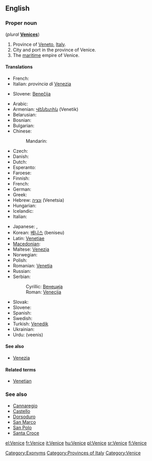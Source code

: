 ==English==
{{wikipedia}}

===Proper noun===
{{en-proper noun}} (''plural'' '''[[Venices]]''')

# Province of [[Veneto]], [[Italy]].
# City and port in the province of Venice.
# The [[maritime]] empire of Venice.

====Translations====
{{trans-top|province}}
* French: {{t+|fr|Venise}}
* Italian: ''provincia di'' [[Venezia]]
{{trans-mid}}
* Slovene: [[Benečija]] {{f}}
{{trans-bottom}}

{{trans-top|city}}
* Arabic: {{t|ar|البندقية|f|tr=al-bunduqíyya}}
* Armenian: [[Վենետիկ]] (Venetik)
* Belarusian: {{t|be|Венецыя|f|tr=Venécyja|xs=Belarusian}}
* Bosnian: {{t-|bs|Venecija|f}}
* Bulgarian: {{t-|bg|Венеция|f|tr=Venécija}}
* Chinese:
*: Mandarin: {{t|cmn|威尼斯|tr=Wēinísī|sc=Hani}}
* Czech: {{t+|cs|Benátky|f|p}}
* Danish: {{t-|da|Venedig}}
* Dutch: {{t-|nl|Venetië}}
* Esperanto: {{t|eo|Venecio|xs=Esperanto}}
* Faroese: {{t|fo|Venesia|xs=Faroese}}
* Finnish: {{t+|fi|Venetsia}}
* French: {{t+|fr|Venise}}
* German: {{t+|de|Venedig|n}}
* Greek: {{t+|el|Βενετία|f|tr=Venetía}}
* Hebrew: [[ונציה]] (Venetsia)
* Hungarian: {{t+|hu|Velence}}
* Icelandic: {{t-|is|Feneyjar|f|p}}
* Italian: {{t+|it|Venezia|f}}
{{trans-mid}}
* Japanese: {{t|ja|ヴェネツィア|tr=Venetsia, Benetsia}},  {{t|ja|ヴェニス|tr=Venisu, Benisu}}
* Korean: [[베니스]] (beniseu)
* Latin: [[Venetiae]] {{f|p}}
* [[Macedonian]]: {{t-|mk|Венеција|f|tr=Venécija}}
* Maltese: [[Venezja]]
* Norwegian: {{t-|no|Venezia}}
* Polish: {{t+|pl|Wenecja|f}}
* Romanian: [[Veneţia]]
* Russian: {{t-|ru|Венеция|f|tr=Venécija}}
* Serbian:
*: Cyrillic: [[Венеција]] {{f}}
*: Roman: [[Venecija#Serbian|Venecija]] {{f}}
* Slovak: {{t-|sk|Benátky|f|p}}
* Slovene: {{t+|sl|Benetke|f|p}}
* Spanish: {{t+|es|Venecia|f}}
* Swedish: {{t+|sv|Venedig}}
* Turkish: [[Venedik]]
* Ukrainian: {{t|uk|Венецiя|f|tr=Venécija|xs=Ukrainian}}
* Urdu: {{ur-Arab|[[وینس]]}} (veenis) {{m}}
{{trans-bottom}}

{{trans-top|empire}}
{{trans-mid}}
{{trans-bottom}}

====See also====
* [[Venezia]]

====Related terms====
* [[Venetian]]

===See also===
* [[Cannaregio]]
* [[Castello]]
* [[Dorsoduro]]
* [[San Marco]]
* [[San Polo]]
* [[Santa Croce]]

[[Category:Exonyms]]
[[Category:Provinces of Italy]]
[[Category:Venice]]

[[el:Venice]]
[[fr:Venice]]
[[it:Venice]]
[[hu:Venice]]
[[pl:Venice]]
[[sr:Venice]]
[[fi:Venice]]